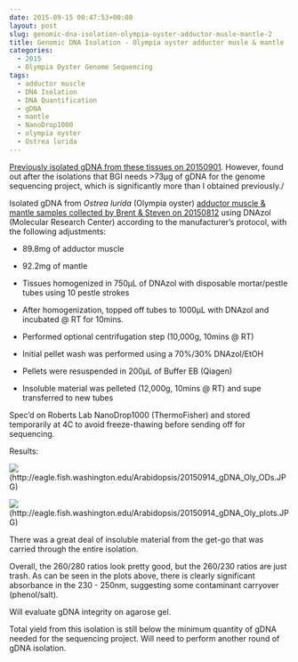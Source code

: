 ```yaml
---
date: 2015-09-15 00:47:53+00:00
layout: post
slug: genomic-dna-isolation-olympia-oyster-adductor-musle-mantle-2
title: Genomic DNA Isolation - Olympia oyster adductor musle & mantle
categories:
  - 2015
  - Olympia Oyster Genome Sequencing
tags:
  - adductor muscle
  - DNA Isolation
  - DNA Quantification
  - gDNA
  - mantle
  - NanoDrop1000
  - olympia oyster
  - Ostrea lurida
---
```


[Previously isolated gDNA from these tissues on 20150901](https://robertslab.github.io/sams-notebook/posts/2015/2015-09-01-genomic-dna-isolation-olympia-oyster-adductor-musle-mantle/). However, found out after the isolations that BGI needs &gt;73μg of gDNA for the genome sequencing project, which is significantly more than I obtained previously./

Isolated gDNA from _Ostrea lurida_ (Olympia oyster) [adductor muscle & mantle samples collected by Brent & Steven on 20150812](https://onsnetwork.org/halfshell/2015/08/12/another-day-another-species/) using DNAzol (Molecular Research Center) according to the manufacturer’s protocol, with the following adjustments:




    
  * 89.8mg of adductor muscle

    
  * 92.2mg of mantle

    
  * Tissues homogenized in 750μL of DNAzol with disposable mortar/pestle tubes using 10 pestle strokes

    
  * After homogenization, topped off tubes to 1000μL with DNAzol and incubated @ RT for 10mins.

    
  * Performed optional centrifugation step (10,000g, 10mins @ RT)

    
  * Initial pellet wash was performed using a 70%/30% DNAzol/EtOH

    
  * Pellets were resuspended in 200μL of Buffer EB (Qiagen)

    
  * Insoluble material was pelleted (12,000g, 10mins @ RT) and supe transferred to new tubes



Spec’d on Roberts Lab NanoDrop1000 (ThermoFisher) and stored temporarily at 4C to avoid freeze-thawing before sending off for sequencing.



Results:

![](https://eagle.fish.washington.edu/Arabidopsis/20150914_gDNA_Oly_ODs.JPG)(http://eagle.fish.washington.edu/Arabidopsis/20150914_gDNA_Oly_ODs.JPG)

![](https://eagle.fish.washington.edu/Arabidopsis/20150914_gDNA_Oly_plots.JPG)(http://eagle.fish.washington.edu/Arabidopsis/20150914_gDNA_Oly_plots.JPG)



There was a great deal of insoluble material from the get-go that was carried through the entire isolation.

Overall, the 260/280 ratios look pretty good, but the 260/230 ratios are just trash. As can be seen in the plots above, there is clearly significant absorbance in the 230 - 250nm, suggesting some contaminant carryover (phenol/salt).

Will evaluate gDNA integrity on agarose gel.

Total yield from this isolation is still below the minimum quantity of gDNA needed for the sequencing project. Will need to perform another round of gDNA isolation.
